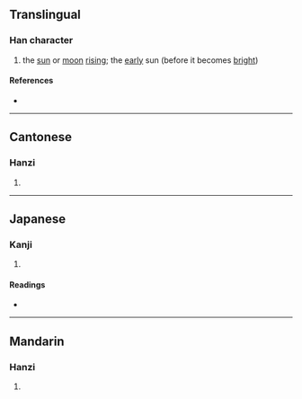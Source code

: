 {{character info/new}}
==Translingual==

===Han character===
{{Han char|rn=72|rad=日|as=05|sn=9|four=62077|canj=AUU,XAUU|ids=⿰日出}}

# the [[sun]] or [[moon]] [[rising]]; the [[early]] sun (before it becomes [[bright]])

====References====
* {{Han ref|kx=0493.030|dkj=13840|dj=0856.030|hdz=21504.060|uh=6622|ud=26146|bh=CEF1|bd=52977}}

----

==Cantonese==

===Hanzi===
{{yue-hanzi|jyut=[[pui3]]|y=pui3}}

# {{rfdef|yue|sort=日05}}

----

==Japanese==

===Kanji===
{{ja-kanji|grade=|rs=日05}}

# {{rfdef|ja|sort=日05}}

====Readings====
* {{ja-readings|on=[[ほつ]] (hotsu), [[はち]] (hachi), [[はい]] (hai)|kun=[[よあけ]] (yoake)}}

----

==Mandarin==

===Hanzi===
{{cmn-hanzi|pin=[[pò]] ([[po4]]), [[pèi]] ([[pei4]])|wg=p'o<sup>4</sup>, p'ei<sup>4</sup>}}

# {{rfdef|cmn|sort=日05}}